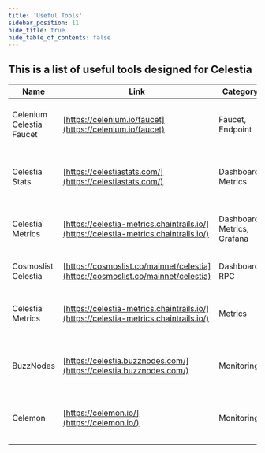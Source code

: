```yaml
---
title: 'Useful Tools'
sidebar_position: 11
hide_title: true
hide_table_of_contents: false
---
```



<PageTitle iconUrl="img/celestia-icon.svg" title="Celestia Useful Tools" />

## This is a list of useful tools designed for Celestia

| Name | Link | Category | Description |
|------|------|----------|-------------|
| Celenium Celestia Faucet | [https://celenium.io/faucet](https://celenium.io/faucet) | Faucet, Endpoint | Celestia Testnet Faucet for Devs & Users. |
| Celestia Stats | [https://celestiastats.com/](https://celestiastats.com/) | Dashboard, Metrics | Celestia node data: distribution, security, share. |
| Celestia Metrics | [https://celestia-metrics.chaintrails.io/](https://celestia-metrics.chaintrails.io/) | Dashboard, Metrics, Grafana | Celestia network analytics & node insights. |
| Cosmoslist Celestia | [https://cosmoslist.co/mainnet/celestia](https://cosmoslist.co/mainnet/celestia) | Dashboard, RPC | Celestia RPC endpoint directory. |
| Celestia Metrics | [https://celestia-metrics.chaintrails.io/](https://celestia-metrics.chaintrails.io/) | Metrics | Celestia node health & performance tracker. |
| BuzzNodes | [https://celestia.buzznodes.com/](https://celestia.buzznodes.com/) | Monitoring | Celestia validator analytics & metrics dashboard. |
| Celemon | [https://celemon.io/](https://celemon.io/) | Monitoring | Celestia node health & sync monitoring platform. |
